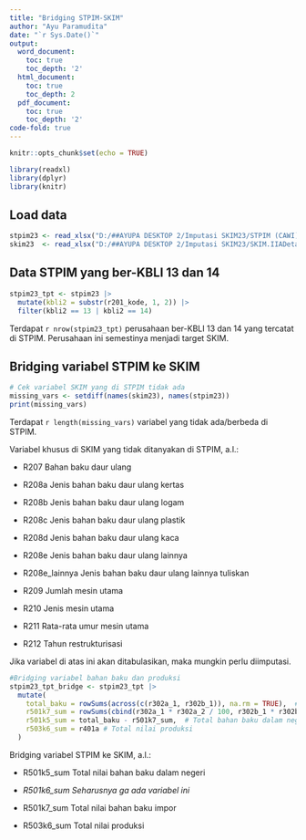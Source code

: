 ```yaml
---
title: "Bridging STPIM-SKIM"
author: "Ayu Paramudita"
date: "`r Sys.Date()`"
output:
  word_document:
    toc: true
    toc_depth: '2'
  html_document:
    toc: true
    toc_depth: 2
  pdf_document:
    toc: true
    toc_depth: '2'
code-fold: true
---
```


```r
knitr::opts_chunk$set(echo = TRUE)

library(readxl)
library(dplyr)
library(knitr)
```

## Load data

```r

stpim23 <- read_xlsx("D:/##AYUPA DESKTOP 2/Imputasi SKIM23/STPIM (CAWI) NASIONAL tahun 2024.xlsx")
skim23  <- read_xlsx("D:/##AYUPA DESKTOP 2/Imputasi SKIM23/SKIM.IIADetail NASIONAL tahun 2024.xlsx")

```


## Data STPIM yang ber-KBLI 13 dan 14

```r

stpim23_tpt <- stpim23 |>
  mutate(kbli2 = substr(r201_kode, 1, 2)) |>
  filter(kbli2 == 13 | kbli2 == 14)

```

Terdapat `r nrow(stpim23_tpt)` perusahaan ber-KBLI 13 dan 14 yang tercatat di STPIM. Perusahaan ini semestinya menjadi target SKIM.


## Bridging variabel STPIM ke SKIM

```r
# Cek variabel SKIM yang di STPIM tidak ada
missing_vars <- setdiff(names(skim23), names(stpim23))
print(missing_vars)


```

Terdapat `r length(missing_vars)` variabel yang tidak ada/berbeda di STPIM.

Variabel khusus di SKIM yang tidak ditanyakan di STPIM, a.l.:

- R207          Bahan baku daur ulang

- R208a         Jenis bahan baku daur ulang kertas

- R208b         Jenis bahan baku daur ulang logam

- R208c         Jenis bahan baku daur ulang plastik

- R208d         Jenis bahan baku daur ulang kaca

- R208e         Jenis bahan baku daur ulang lainnya

- R208e_lainnya Jenis bahan baku daur ulang lainnya tuliskan

- R209          Jumlah mesin utama

- R210          Jenis mesin utama

- R211          Rata-rata umur mesin utama

- R212          Tahun restrukturisasi

Jika variabel di atas ini akan ditabulasikan, maka mungkin perlu diimputasi.


```r
#Bridging variabel bahan baku dan produksi
stpim23_tpt_bridge <- stpim23_tpt |>
  mutate(
    total_baku = rowSums(across(c(r302a_1, r302b_1)), na.rm = TRUE),  # Total bahan baku
    r501k7_sum = rowSums(cbind(r302a_1 * r302a_2 / 100, r302b_1 * r302b_2 / 100), na.rm = TRUE), # Bahan baku impor
    r501k5_sum = total_baku - r501k7_sum,  # Total bahan baku dalam negeri
    r503k6_sum = r401a # Total nilai produksi
  )

```

Bridging variabel STPIM ke SKIM, a.l.:

- R501k5_sum Total nilai bahan baku dalam negeri

- *R501k6_sum Seharusnya ga ada variabel ini*

- R501k7_sum Total nilai bahan baku impor

- R503k6_sum Total nilai produksi


